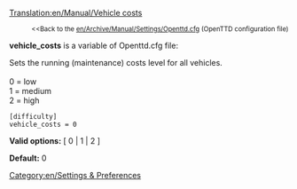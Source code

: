 [[Translation:en/Manual/Vehicle costs]]

:<small><<Back to the [[en/Archive/Manual/Settings/Openttd.cfg]] (OpenTTD configuration file)</small>


'''vehicle_costs''' is a variable of Openttd.cfg file:

Sets the running (maintenance) costs level for all vehicles.<br><br>
0 = low<br>
1 = medium<br>
2 = high<br>

<pre>
[difficulty]
vehicle_costs = 0
</pre>

'''Valid options:''' [ 0 | 1 | 2 ]

'''Default:''' 0


[[Category:en/Settings & Preferences]]